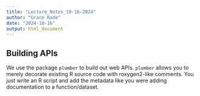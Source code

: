 ```yaml
---
title: "Lecture_Notes_10-16-2024"
author: "Grace Rade"
date: "2024-10-16"
output: html_document
---
```


## Building APIs

We use the package `plumber` to build out web APIs. `plumber` allows you to merely decorate existing R source code with roxygen2-like comments. You just write an R script and add the metadata like you were adding documentation to a function/dataset. 